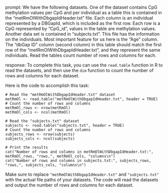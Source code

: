 prompt:
We have the following datasets. One of the dataset contains CpG methylation values per CpG and per individual as a table this is contained in the “metRmOlWithDbgapIdHeader.txt” file. Each column is an individual represented by a DBGapId, which is included as the first row. Each row is a CpG represented by "CpG_id", values in the table are methylation values. Another data set is contained in “subjects.txt”. This file has the information on the individuals. Most important feature for us here is the "Age" column. The "dbGap ID" column (second column) in this table should match the first row of the "metRmOlWithDbgapIdHeader.txt", and they represent the same individuals. 
Read the tables count number of rows and columns for each.

response:
To complete this task, you can use the `read.table` function in R to read the datasets, and then use the `dim` function to count the number of rows and columns for each dataset.

Here is the code to accomplish this task:

```
# Read the "metRmOlWithDbgapIdHeader.txt" dataset
metRmOl <- read.table("metRmOlWithDbgapIdHeader.txt", header = TRUE)
# Count the number of rows and columns
metRmOl_rows <- nrow(metRmOl)
metRmOl_cols <- ncol(metRmOl)

# Read the "subjects.txt" dataset
subjects <- read.table("subjects.txt", header = TRUE)
# Count the number of rows and columns
subjects_rows <- nrow(subjects)
subjects_cols <- ncol(subjects)

# Print the results
cat("Number of rows and columns in metRmOlWithDbgapIdHeader.txt:", metRmOl_rows, "rows,", metRmOl_cols, "columns\n")
cat("Number of rows and columns in subjects.txt:", subjects_rows, "rows,", subjects_cols, "columns\n")
```

Make sure to replace `"metRmOlWithDbgapIdHeader.txt"` and `"subjects.txt"` with the actual file paths of your datasets. The code will read the datasets and output the number of rows and columns for each dataset.
